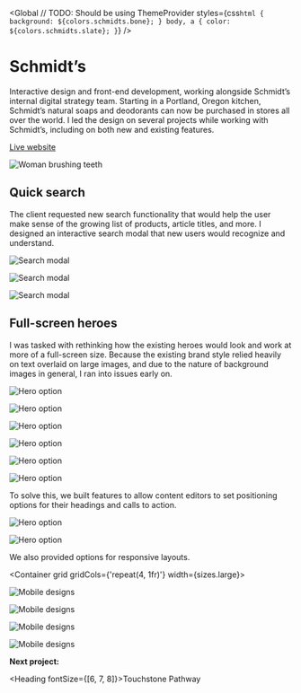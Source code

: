 
<SEO title="Schmidt&rsquo;s" />

<Global
  // TODO: Should be using ThemeProvider
  styles={css`
    html {
      background: ${colors.schmidts.bone};
    }
    body,
    a {
      color: ${colors.schmidts.slate};
    }
  `}
/>

<Container>


# Schmidt&rsquo;s

Interactive design and front-end development, working alongside Schmidt&rsquo;s internal digital strategy team. Starting in a Portland, Oregon kitchen, Schmidt&rsquo;s natural soaps and deodorants can now be purchased in stores all over the world. I led the design on several projects while working with Schmidt&rsquo;s, including on both new and existing features.

[Live website](https://schmidts.com/)

</Container>


<Box maxWidth={sizes.xsmall} mx='auto'>


![Woman brushing teeth](../../images/schmidts/woman-smile.jpg)

</Box>


<!-- /// NEW SECTION \\\ -->

<Container text>


## Quick search

The client requested new search functionality that would help the user make sense of the growing list of products, article titles, and more. I designed an interactive search modal that new users would recognize and understand.

</Container>


<Container width={sizes.small} mx='auto'>


<!-- TODO: Re-export images to fix transparent bg -->

![Search modal](../../images/schmidts/search-modal-1.png)

![Search modal](../../images/schmidts/search-modal-2.png)

![Search modal](../../images/schmidts/search-modal-4.png)

</Container>


<!-- /// NEW SECTION \\\ -->

<Container text>


## Full-screen heroes

I was tasked with rethinking how the existing heroes would look and work at more of a full-screen size. Because the existing brand style relied heavily on text overlaid on large images, and due to the nature of background images in general, I ran into issues early on.

</Container>


<Container grid width={sizes.large}>


![Hero option](../../images/schmidts/hero-1.jpg)

![Hero option](../../images/schmidts/hero-5.jpg)

![Hero option](../../images/schmidts/hero-3.jpg)

![Hero option](../../images/schmidts/hero-4.jpg)

![Hero option](../../images/schmidts/hero-2.jpg)

![Hero option](../../images/schmidts/hero-6.jpg)

</Container>


<Container>


To solve this, we built features to allow content editors to set positioning options for their headings and calls to action.

</Container>


<Container grid width={sizes.large}>


![Hero option](../../images/schmidts/options-1.jpg)

![Hero option](../../images/schmidts/options-2.jpg)

</Container>


<Container>


We also provided options for responsive layouts.

</Container>


<Container grid gridCols={'repeat(4, 1fr)'} width={sizes.large}>


![Mobile designs](../../images/schmidts/mobile-1.jpg)

![Mobile designs](../../images/schmidts/mobile-7.jpg)

![Mobile designs](../../images/schmidts/mobile-3.jpg)

![Mobile designs](../../images/schmidts/mobile-4.jpg)

</Container>


<!-- /// NEXT PROJECT \\\ -->

<Container text>


**Next project:**

<Link to='/project/touchstone'>


<Heading fontSize={[6, 7, 8]}>Touchstone Pathway</Heading>

</Link>


</Container>


